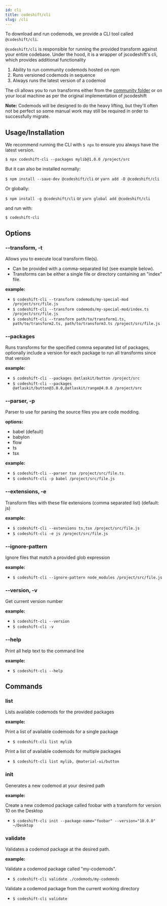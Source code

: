 ```yaml
---
id: cli
title: codeshift/cli
slug: /cli
---
```


To download and run codemods, we provide a CLI tool called `@codeshift/cli`.

`@codeshift/cli` is responsible for running the provided transform against your entire codebase.
Under the hood, it is a wrapper of jscodeshift's cli, which provides additional functionality

1. Ability to run community codemods hosted on npm
2. Runs versioned codemods in sequence
3. Always runs the latest version of a codemod

The cli allows you to run transforms either from the [community folder](https://github.com/CodeshiftCommunity/CodeshiftCommunity/tree/main/community) or on your local machine as per the original implementation of jscodeshift

**Note:** Codemods will be designed to do the heavy lifting, but they'll often not be perfect so some manual work may still be required in order to successfully migrate.

## Usage/Installation

We recommend running the CLI with `$ npx` to ensure you always have the latest version.

`$ npx codeshift-cli --packages mylib@1.0.0 /project/src`

But it can also be installed normally:

`$ npm install --save-dev @codeshift/cli` or `yarn add -D @codeshift/cli`

Or globally:

`$ npm install -g @codeshift/cli` or `yarn global add @codeshift/cli`

and run with:

`$ codeshift-cli`

## Options

### --transform, -t

Allows you to execute local transform file(s).

- Can be provided with a comma-separated list (see example below).
- Transforms can be either a single file or directory containing an "index" file.

**example:**

- `$ codeshift-cli --transform codemods/my-special-mod /project/src/file.js`
- `$ codeshift-cli --transform codemods/my-special-mod/index.ts /project/src/file.js`
- `$ codeshift-cli --transform path/to/transform1.ts, path/to/transform2.ts, path/to/transform3.ts /project/src/file.js`

### --packages

Runs transforms for the specified comma separated list of packages, optionally include a version for each package to run all transforms since that version

**example:**

- `$ codeshift-cli --packages @atlaskit/button /project/src`
- `$ codeshift-cli --packages @atlaskit/button@3.0.0,@atlaskit/range@4.0.0 /project/src`

### --parser, -p

Parser to use for parsing the source files you are code modding.

**options:**

- babel (default)
- babylon
- flow
- ts
- tsx

**example:**

- `$ codeshift-cli --parser tsx /project/src/file.ts`
- `$ codeshift-cli -p babel /project/src/file.js`

### --extensions, -e

Transform files with these file extensions (comma separated list) (default: js)

**example:**

- `$ codeshift-cli --extensions ts,tsx /project/src/file.js`
- `$ codeshift-cli -e js /project/src/file.js`

### --ignore-pattern

Ignore files that match a provided glob expression

**example:**

- `$ codeshift-cli --ignore-pattern node_modules /project/src/file.js`

### --version, -v

Get current version number

**example:**

- `$ codeshift-cli --version`
- `$ codeshift-cli -v`

### --help

Print all help text to the command line

**example:**

- `$ codeshift-cli --help`

## Commands

### list

Lists available codemods for the provided packages

**example:**

Print a list of available codemods for a single package

- `$ codeshift-cli list mylib`

Print a list of available codemods for multiple packages

- `$ codeshift-cli list mylib, @material-ui/button`

### init

Generates a new codemod at your desired path

**example:**

Create a new codemod package called foobar with a transform for version 10
on the Desktop

- `$ codeshift-cli init --package-name="foobar" --version="10.0.0" ~/Desktop`

### validate

Validates a codemod package at the desired path.

**example:**

Validate a codemod package called "my-codemods".

- `$ codeshift-cli validate ./codemods/my-codemods`

Validate a codemod package from the current working directory

- `$ codeshift-cli validate`
